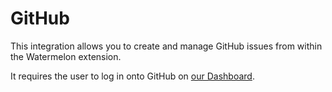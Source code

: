# GitHub

This integration allows you to create and manage GitHub issues from within the Watermelon extension.

It requires the user to log in onto GitHub on [our Dashboard](https://app.watermelontools.com).
